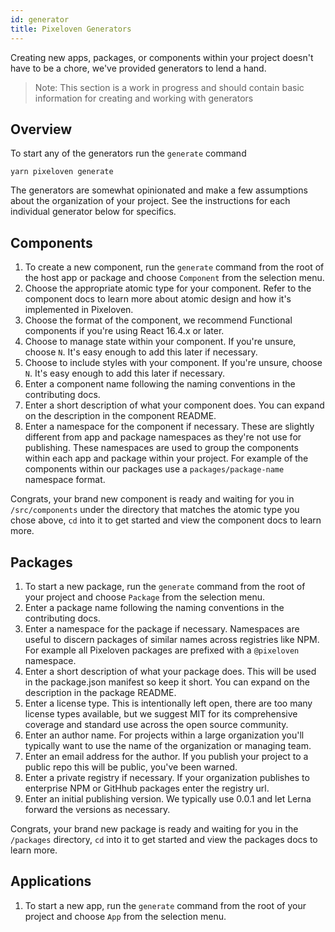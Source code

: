 ```yaml
---
id: generator
title: Pixeloven Generators
---
```


Creating new apps, packages, or components within your project doesn't have to be a chore, we've provided generators to lend a hand.

> Note: This section is a work in progress and should contain basic information for creating and working with generators

## Overview

To start any of the generators run the `generate` command

```
yarn pixeloven generate
```

The generators are somewhat opinionated and make a few assumptions about the organization of your project. See the instructions for each individual generator below for specifics.

## Components

1. To create a new component, run the `generate` command from the root of the host app or package and choose `Component` from the selection menu.
1. Choose the appropriate atomic type for your component. Refer to the component docs to learn more about atomic design and how it's implemented in Pixeloven.
1. Choose the format of the component, we recommend Functional components if you're using React 16.4.x or later.
1. Choose to manage state within your component. If you're unsure, choose `N`. It's easy enough to add this later if necessary.
1. Choose to include styles with your component. If you're unsure, choose `N`. It's easy enough to add this later if necessary.
1. Enter a component name following the naming conventions in the contributing docs.
1. Enter a short description of what your component does. You can expand on the description in the component README.
1. Enter a namespace for the component if necessary. These are slightly different from app and package namespaces as they're not use for publishing. These namespaces are used to group the components within each app and package within your project. For example of the components within our packages use a `packages/package-name` namespace format.

Congrats, your brand new component is ready and waiting for you in `/src/components` under the directory that matches the atomic type you chose above, `cd` into it to get started and view the component docs to learn more.

## Packages

1. To start a new package, run the `generate` command from the root of your project and choose `Package` from the selection menu.
1. Enter a package name following the naming conventions in the contributing docs.
1. Enter a namespace for the package if necessary. Namespaces are useful to discern packages of similar names across registries like NPM. For example all Pixeloven packages are prefixed with a `@pixeloven` namespace.
1. Enter a short description of what your package does. This will be used in the package.json manifest so keep it short. You can expand on the description in the package README.
1. Enter a license type. This is intentionally left open, there are too many license types available, but we suggest MIT for its comprehensive coverage and standard use across the open source community.
1. Enter an author name. For projects within a large organization you'll typically want to use the name of the organization or managing team.
1. Enter an email address for the author. If you publish your project to a public repo this will be public, you've been warned.
1. Enter a private registry if necessary. If your organization publishes to enterprise NPM or GitHhub packages enter the registry url.
1. Enter an initial publishing version. We typically use 0.0.1 and let Lerna forward the versions as necessary.

Congrats, your brand new package is ready and waiting for you in the `/packages` directory, `cd` into it to get started and view the packages docs to learn more.

## Applications

1. To start a new app, run the `generate` command from the root of your project and choose `App` from the selection menu.
